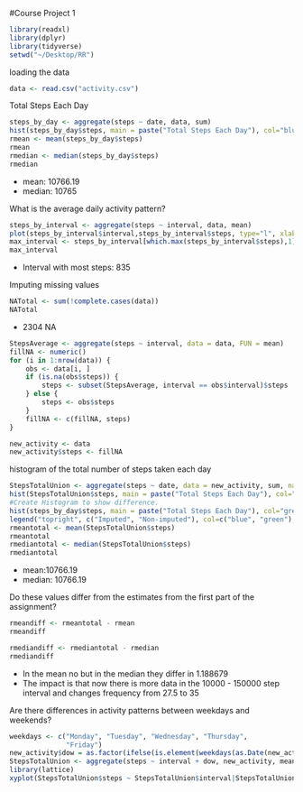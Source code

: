 #Course Project 1  

```r
library(readxl)
library(dplyr)
library(tidyverse)
setwd("~/Desktop/RR")

```

loading the data 

```r
data <- read.csv("activity.csv")  
```

Total Steps Each Day
```r

steps_by_day <- aggregate(steps ~ date, data, sum)
hist(steps_by_day$steps, main = paste("Total Steps Each Day"), col="blue",xlab="Number of Steps")
rmean <- mean(steps_by_day$steps)
rmean
rmedian <- median(steps_by_day$steps)
rmedian
```
* mean: 10766.19 
* median: 10765  

What is the average daily activity pattern?
```r
steps_by_interval <- aggregate(steps ~ interval, data, mean)
plot(steps_by_interval$interval,steps_by_interval$steps, type="l", xlab="Interval", ylab="Number of Steps",main="Average Number of Steps per Day by Interval")
max_interval <- steps_by_interval[which.max(steps_by_interval$steps),1]
max_interval
```
* Interval with most steps: 835  

Imputing missing values  

```r
NATotal <- sum(!complete.cases(data))
NATotal
```
* 2304 NA

```r
StepsAverage <- aggregate(steps ~ interval, data = data, FUN = mean)
fillNA <- numeric()
for (i in 1:nrow(data)) {
    obs <- data[i, ]
    if (is.na(obs$steps)) {
        steps <- subset(StepsAverage, interval == obs$interval)$steps
    } else {
        steps <- obs$steps
    }
    fillNA <- c(fillNA, steps)
}

new_activity <- data
new_activity$steps <- fillNA
```

histogram of the total number of steps taken each day 
```r
StepsTotalUnion <- aggregate(steps ~ date, data = new_activity, sum, na.rm = TRUE)
hist(StepsTotalUnion$steps, main = paste("Total Steps Each Day"), col="blue", xlab="Number of Steps")
#Create Histogram to show difference. 
hist(steps_by_day$steps, main = paste("Total Steps Each Day"), col="green", xlab="Number of Steps", add=T)
legend("topright", c("Imputed", "Non-imputed"), col=c("blue", "green"), lwd=10)
rmeantotal <- mean(StepsTotalUnion$steps)
rmeantotal
rmediantotal <- median(StepsTotalUnion$steps)
rmediantotal
```
* mean:10766.19
* median: 10766.19

Do these values differ from the estimates from the first part of the assignment?  
```r
rmeandiff <- rmeantotal - rmean
rmeandiff

rmediandiff <- rmediantotal - rmedian
rmediandiff
```
* In the mean no but in the median they differ in 1.188679
* The impact is that now there is more data in the 10000 - 150000 step interval and changes frequency from 27.5 to 35  

Are there differences in activity patterns between weekdays and weekends?
```r
weekdays <- c("Monday", "Tuesday", "Wednesday", "Thursday", 
              "Friday")
new_activity$dow = as.factor(ifelse(is.element(weekdays(as.Date(new_activity$date)),weekdays), "Weekday", "Weekend"))
StepsTotalUnion <- aggregate(steps ~ interval + dow, new_activity, mean)
library(lattice)
xyplot(StepsTotalUnion$steps ~ StepsTotalUnion$interval|StepsTotalUnion$dow, main="Average Steps per Day by Interval",xlab="Interval", ylab="Steps",layout=c(1,2), type="l")


```




